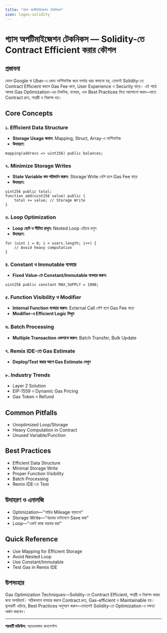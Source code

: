 ```yaml
---
title: "গ্যাস অপটিমাইজেশন টেকনিকস"
icon: logos:solidity
---
```


# গ্যাস অপটিমাইজেশন টেকনিকস — Solidity-তে Contract Efficient করার কৌশল

## প্রস্তাবনা

যেমন Google বা Uber-এ কোড অপ্টিমাইজ করে সার্ভার খরচ কমানো হয়, তেমনই Solidity-তে Contract Efficient করলে Gas Fee কমে, User Experience ও Security বাড়ে। এই পাঠে আমরা Gas Optimization-এর টেকনিক, ব্যবহার, এবং Best Practices নিয়ে আলোচনা করব—যাতে Contract দ্রুত, সাশ্রয়ী ও নিরাপদ হয়।

## Core Concepts

### ১. Efficient Data Structure
- **Storage Usage কমান:** Mapping, Struct, Array-এ অপ্টিমাইজ
- **উদাহরণ:**
```solidity
mapping(address => uint256) public balances;
```

### ২. Minimize Storage Writes
- **State Variable কম পরিবর্তন করুন:** Storage Write বেশি হলে Gas Fee বাড়ে
- **উদাহরণ:**
```solidity
uint256 public total;
function add(uint256 value) public {
    total += value; // Storage Write
}
```

### ৩. Loop Optimization
- **Loop ছোট ও সীমিত রাখুন:** Nested Loop এড়িয়ে চলুন
- **উদাহরণ:**
```solidity
for (uint i = 0; i < users.length; i++) {
    // Avoid heavy computation
}
```

### ৪. Constant ও Immutable ব্যবহার
- **Fixed Value-তে Constant/Immutable ব্যবহার করুন:**
```solidity
uint256 public constant MAX_SUPPLY = 1000;
```

### ৫. Function Visibility ও Modifier
- **Internal Function ব্যবহার করুন:** External Call বেশি হলে Gas Fee বাড়ে
- **Modifier-এ Efficient Logic লিখুন**

### ৬. Batch Processing
- **Multiple Transaction একসাথে করুন:** Batch Transfer, Bulk Update

### ৭. Remix IDE-তে Gas Estimate
- **Deploy/Test করার আগে Gas Estimate দেখুন**

### ৮. Industry Trends
- Layer 2 Solution
- EIP-1559 ও Dynamic Gas Pricing
- Gas Token ও Refund

## Common Pitfalls
- Unoptimized Loop/Storage
- Heavy Computation in Contract
- Unused Variable/Function

## Best Practices
- Efficient Data Structure
- Minimal Storage Write
- Proper Function Visibility
- Batch Processing
- Remix IDE-তে Test

## উদাহরণ ও এনালজি
- Optimization—"গাড়ির Mileage বাড়ানো"
- Storage Write—"বারবার ডাটাবেসে Save করা"
- Loop—"একই কাজ বারবার করা"

## Quick Reference

- Use Mapping for Efficient Storage
- Avoid Nested Loop
- Use Constant/Immutable
- Test Gas in Remix IDE

## উপসংহার

Gas Optimization Techniques—Solidity-তে Contract Efficient, সাশ্রয়ী ও নিরাপদ করার জন্য অপরিহার্য। সঠিকভাবে ব্যবহার করলে Contract দ্রুত, Gas-efficient ও Maintainable হয়। ভুলত্রুটি এড়িয়ে, Best Practices অনুসরণ করুন—তাহলেই Solidity-তে Optimization-এ দক্ষতা অর্জন করবেন।

---

**পরবর্তী মডিউল:** অ্যাডভান্সড কনসেপ্টস
